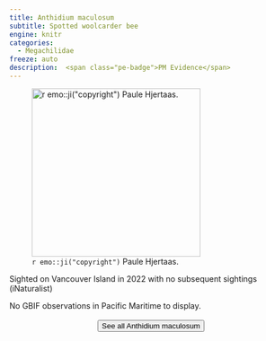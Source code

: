 ```yaml
---
title: Anthidium maculosum
subtitle: Spotted woolcarder bee
engine: knitr
categories:
  - Megachilidae
freeze: auto
description:  <span class="pe-badge">PM Evidence</span>
---
```

![`r emo::ji("copyright")` Paule Hjertaas.](https://inaturalist-open-data.s3.amazonaws.com/photos/332635849/medium.jpg){height=300}

Sighted on Vancouver Island in 2022 with no subsequent sightings (iNaturalist)

No GBIF observations in Pacific Maritime to display.
<br><br>
<center>


<a href="https://inaturalist.ca/observations?place_id=any&subview=map&taxon_id=308703"><button type="button" class="btn btn-secondary">See all Anthidium maculosum <i class="fa-solid fa-arrow-up-right-from-square"></i> </button></a>
</center>
